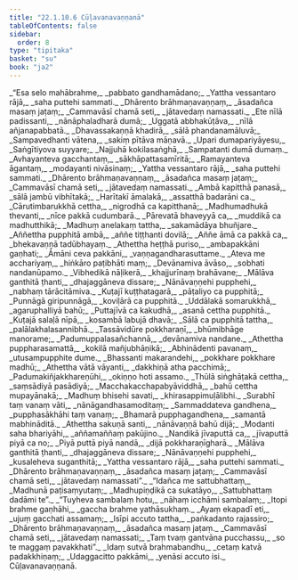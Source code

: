 ```yaml
---
title: "22.1.10.6 Cūḷavanavaṇṇanā"
tableOfContents: false
sidebar:
  order: 8
type: "tipitaka"
basket: "su"
book: "ja2"
---
```



<DynamicBreadcrumb />

<Division number="1976" book="ja2" bookNo="23" page="339">

<Paragraph number="3327" type="verses" book="ja2">
_“Esa selo mahābrahme,_  
_pabbato gandhamādano;_  
_Yattha vessantaro rājā,_  
_saha puttehi sammati._  

</Paragraph>

</Division>
<Division number="1977" book="ja2" bookNo="23" page="339">

<Paragraph number="3328" type="verses" book="ja2">
_Dhārento brāhmaṇavaṇṇaṃ,_  
_āsadañca masaṃ jaṭaṃ;_  
_Cammavāsī chamā seti,_  
_jātavedaṃ namassati._  

</Paragraph>

</Division>
<Division number="1978" book="ja2" bookNo="23" page="339">

<Paragraph number="3329" type="verses" book="ja2">
_Ete nīlā padissanti,_  
_nānāphaladharā dumā;_  
_Uggatā abbhakūṭāva,_  
_nīlā añjanapabbatā._  

</Paragraph>

</Division>
<Division number="1979" book="ja2" bookNo="23" page="339">

<Paragraph number="3330" type="verses" book="ja2">
_Dhavassakaṇṇā khadirā,_  
_sālā phandanamāluvā;_  
_Sampavedhanti vātena,_  
_sakiṃ pītāva māṇavā._  

</Paragraph>

</Division>
<Division number="1980" book="ja2" bookNo="23" page="339">

<Paragraph number="3331" type="verses" book="ja2">
_Upari dumapariyāyesu,_  
_Saṅgītiyova suyyare;_  
_Najjuhā kokilasaṅghā,_  
_Sampatanti dumā dumaṃ._  

</Paragraph>

</Division>
<Division number="1981" book="ja2" bookNo="23" page="339">

<Paragraph number="3332" type="verses" book="ja2">
_Avhayanteva gacchantaṃ,_  
_sākhāpattasamīritā;_  
_Ramayanteva āgantaṃ,_  
_modayanti nivāsinaṃ;_  
_Yattha vessantaro rājā,_  
_saha puttehi sammati._  

</Paragraph>

</Division>
<Division number="1982" book="ja2" bookNo="23" page="339">

<Paragraph number="3333" type="verses" book="ja2">
_Dhārento brāhmaṇavaṇṇaṃ,_  
_āsadañca masaṃ jaṭaṃ;_  
_Cammavāsī chamā seti,_  
_jātavedaṃ namassati._  

</Paragraph>

</Division>
<Division number="1983" book="ja2" bookNo="23" page="339">

<Paragraph number="3334" type="verses" book="ja2">
_Ambā kapitthā panasā,_  
_sālā jambū vibhītakā;_  
_Harītakī āmalakā,_  
_assatthā badarāni ca._  

</Paragraph>

</Division>
<Division number="1984" book="ja2" bookNo="23" page="339">

<Paragraph number="3335" type="verses" book="ja2">
_Cārutimbarukkhā cettha,_  
_nigrodhā ca kapitthanā;_  
_Madhumadhukā thevanti,_  
_nīce pakkā cudumbarā._  

</Paragraph>

</Division>
<Division number="1985" book="ja2" bookNo="23" page="339">

<Paragraph number="3336" type="verses" book="ja2">
_Pārevatā bhaveyyā ca,_  
_muddikā ca madhutthikā;_  
_Madhuṃ anelakaṃ tattha,_  
_sakamādāya bhuñjare._  

</Paragraph>

</Division>
<Division number="1986" book="ja2" bookNo="23" page="340">

<Paragraph number="3337" type="verses" book="ja2">
_Aññettha pupphitā ambā,_  
_aññe tiṭṭhanti dovilā;_  
_Aññe āmā ca pakkā ca,_  
_bhekavaṇṇā tadūbhayaṃ._  

</Paragraph>

</Division>
<Division number="1987" book="ja2" bookNo="23" page="340">

<Paragraph number="3338" type="verses" book="ja2">
_Athettha heṭṭhā puriso,_  
_ambapakkāni gaṇhati;_  
_Āmāni ceva pakkāni,_  
_vaṇṇagandharasuttame._  

</Paragraph>

</Division>
<Division number="1988" book="ja2" bookNo="23" page="340">

<Paragraph number="3339" type="verses" book="ja2">
_Ateva me acchariyaṃ,_  
_hiṅkāro paṭibhāti maṃ;_  
_Devānamiva āvāso,_  
_sobhati nandanūpamo._  

</Paragraph>

</Division>
<Division number="1989" book="ja2" bookNo="23" page="340">

<Paragraph number="3340" type="verses" book="ja2">
_Vibhedikā nāḷikerā,_  
_khajjurīnaṃ brahāvane;_  
_Mālāva ganthitā ṭhanti,_  
_dhajaggāneva dissare;_  
_Nānāvaṇṇehi pupphehi,_  
_nabhaṃ tārācitāmiva._  

</Paragraph>

</Division>
<Division number="1990" book="ja2" bookNo="23" page="340">

<Paragraph number="3341" type="verses" book="ja2">
_Kuṭajī kuṭṭhatagarā,_  
_pāṭaliyo ca pupphitā;_  
_Punnāgā giripunnāgā,_  
_koviḷārā ca pupphitā._  

</Paragraph>

</Division>
<Division number="1991" book="ja2" bookNo="23" page="340">

<Paragraph number="3342" type="verses" book="ja2">
_Uddālakā somarukkhā,_  
_agaruphalliyā bahū;_  
_Puttajīvā ca kakudhā,_  
_asanā cettha pupphitā._  

</Paragraph>

</Division>
<Division number="1992" book="ja2" bookNo="23" page="340">

<Paragraph number="3343" type="verses" book="ja2">
_Kuṭajā salaḷā nīpā,_  
_kosambā labujā dhavā;_  
_Sālā ca pupphitā tattha,_  
_palālakhalasannibhā._  

</Paragraph>

</Division>
<Division number="1993" book="ja2" bookNo="23" page="340">

<Paragraph number="3344" type="verses" book="ja2">
_Tassāvidūre pokkharaṇī,_  
_bhūmibhāge manorame;_  
_Padumuppalasañchannā,_  
_devānamiva nandane._  

</Paragraph>

</Division>
<Division number="1994" book="ja2" bookNo="23" page="340">

<Paragraph number="3345" type="verses" book="ja2">
_Athettha puppharasamattā,_  
_kokilā mañjubhāṇikā;_  
_Abhinādenti pavanaṃ,_  
_utusampupphite dume._  

</Paragraph>

</Division>
<Division number="1995" book="ja2" bookNo="23" page="340">

<Paragraph number="3346" type="verses" book="ja2">
_Bhassanti makarandehi,_  
_pokkhare pokkhare madhū;_  
_Athettha vātā vāyanti,_  
_dakkhiṇā atha pacchimā;_  
_Padumakiñjakkhareṇūhi,_  
_okiṇṇo hoti assamo._  

</Paragraph>

</Division>
<Division number="1996" book="ja2" bookNo="23" page="340">

<Paragraph number="3347" type="verses" book="ja2">
_Thūlā siṅghāṭakā cettha,_  
_saṃsādiyā pasādiyā;_  
_Macchakacchapabyāviddhā,_  
_bahū cettha mupayānakā;_  
_Madhuṃ bhisehi savati,_  
_khirasappimuḷālibhi._  

</Paragraph>

</Division>
<Division number="1997" book="ja2" bookNo="23" page="341">

<Paragraph number="3348" type="verses" book="ja2">
_Surabhī taṃ vanaṃ vāti,_  
_nānāgandhasamoditaṃ;_  
_Sammaddateva gandhena,_  
_pupphasākhāhi taṃ vanaṃ;_  
_Bhamarā pupphagandhena,_  
_samantā mabhināditā._  

</Paragraph>

</Division>
<Division number="1998" book="ja2" bookNo="23" page="341">

<Paragraph number="3349" type="verses" book="ja2">
_Athettha sakuṇā santi,_  
_nānāvaṇṇā bahū dijā;_  
_Modanti saha bhariyāhi,_  
_aññamaññaṃ pakūjino._  

</Paragraph>

</Division>
<Division number="1999" book="ja2" bookNo="23" page="341">

<Paragraph number="3350" type="verses" book="ja2">
_Nandikā jīvaputtā ca,_  
_jīvaputtā piyā ca no;_  
_Piyā puttā piyā nandā,_  
_dijā pokkharaṇīgharā._  

</Paragraph>

</Division>
<Division number="2000" book="ja2" bookNo="23" page="341">

<Paragraph number="3351" type="verses" book="ja2">
_Mālāva ganthitā ṭhanti,_  
_dhajaggāneva dissare;_  
_Nānāvaṇṇehi pupphehi,_  
_kusaleheva suganthitā;_  
_Yattha vessantaro rājā,_  
_saha puttehi sammati._  

</Paragraph>

</Division>
<Division number="2001" book="ja2" bookNo="23" page="341">

<Paragraph number="3352" type="verses" book="ja2">
_Dhārento brāhmaṇavaṇṇaṃ,_  
_āsadañca masaṃ jaṭaṃ;_  
_Cammavāsī chamā seti,_  
_jātavedaṃ namassati”._  

</Paragraph>

</Division>
<Division number="2002" book="ja2" bookNo="23" page="341">

<Paragraph number="3353" type="verses" book="ja2">
_“Idañca me sattubhattaṃ,_  
_Madhunā paṭisaṃyutaṃ;_  
_Madhupiṇḍikā ca sukatāyo,_  
_Sattubhattaṃ dadāmi te”._  

</Paragraph>

</Division>
<Division number="2003" book="ja2" bookNo="23" page="341">

<Paragraph number="3354" type="verses" book="ja2">
_“Tuyheva sambalaṃ hotu,_  
_nāhaṃ icchāmi sambalaṃ;_  
_Itopi brahme gaṇhāhi,_  
_gaccha brahme yathāsukhaṃ._  

</Paragraph>

</Division>
<Division number="2004" book="ja2" bookNo="23" page="341">

<Paragraph number="3355" type="verses" book="ja2">
_Ayaṃ ekapadī eti,_  
_ujuṃ gacchati assamaṃ;_  
_Isīpi accuto tattha,_  
_paṅkadanto rajassiro;_  
_Dhārento brāhmaṇavaṇṇaṃ,_  
_āsadañca masaṃ jaṭaṃ._  

</Paragraph>

</Division>
<Division number="2005" book="ja2" bookNo="23" page="341">

<Paragraph number="3356" type="verses" book="ja2">
_Cammavāsī chamā seti,_  
_jātavedaṃ namassati;_  
_Taṃ tvaṃ gantvāna pucchassu,_  
_so te maggaṃ pavakkhati”._  

</Paragraph>

</Division>
<Division number="2006" book="ja2" bookNo="23" page="341">

<Paragraph number="3357" type="verses" book="ja2">
_Idaṃ sutvā brahmabandhu,_  
_cetaṃ katvā padakkhiṇaṃ;_  
_Udaggacitto pakkāmi,_  
_yenāsi accuto isi._  


</Paragraph>
</Division>

<Paragraph number="3358" type="center" book="ja2">
Cūḷavanavaṇṇanā.
</Paragraph>